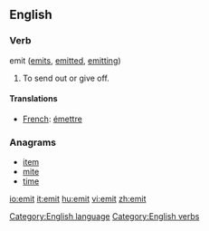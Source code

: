 ==English==

===Verb===
;emit  ([[emits]], [[emitted]], [[emitting]])
#To send out or give off.

====Translations====
*[[French]]: [[émettre]]

===Anagrams===
*[[item]]
*[[mite]]
*[[time]]

[[Category:English language]]
[[Category:English verbs]]

[[io:emit]]
[[it:emit]]
[[hu:emit]]
[[vi:emit]]
[[zh:emit]]
